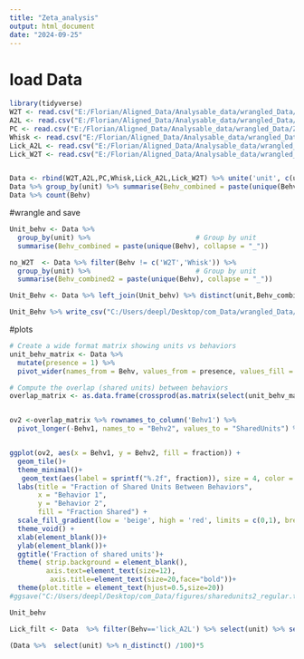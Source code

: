 ```yaml
---
title: "Zeta_analysis"
output: html_document
date: "2024-09-25"
---
```

# load Data
```r
library(tidyverse)
W2T <- read.csv("E:/Florian/Aligned_Data/Analysable_data/wrangled_Data/Zetatests/W2T.csv") %>% mutate(Behv = 'W2T_HIT')
A2L <- read.csv("E:/Florian/Aligned_Data/Analysable_data/wrangled_Data/Zetatests/A2L.csv") %>% mutate(Behv = 'A2L')
PC <- read.csv("E:/Florian/Aligned_Data/Analysable_data/wrangled_Data/Zetatests/PC.csv") %>% mutate(Behv = 'PC')
Whisk <- read.csv("E:/Florian/Aligned_Data/Analysable_data/wrangled_Data/Zetatests/Whisk.csv") %>% mutate(Behv = 'Whisk')
Lick_A2L <- read.csv("E:/Florian/Aligned_Data/Analysable_data/wrangled_Data/Zetatests/lickA2L.csv") %>% mutate(Behv = 'lick_A2L')
Lick_W2T <- read.csv("E:/Florian/Aligned_Data/Analysable_data/wrangled_Data/Zetatests/lickW2T.csv") %>% mutate(Behv = 'lick_W2T')


Data <- rbind(W2T,A2L,PC,Whisk,Lick_A2L,Lick_W2T) %>% unite('unit', c(unit, Mouse,Day))  %>% filter(p_val < 0.05) %>% select(-X,-p_val)
Data %>% group_by(unit) %>% summarise(Behv_combined = paste(unique(Behv), collapse = "_")) %>% count(Behv_combined,sort=T) %>% mutate(perc = (n / sum(n))*100)
Data %>% count(Behv)
```
#wrangle and save
```r

Unit_behv <- Data %>%
  group_by(unit) %>%                          # Group by unit
  summarise(Behv_combined = paste(unique(Behv), collapse = "_"))

no_W2T  <- Data %>% filter(Behv != c('W2T','Whisk')) %>% 
  group_by(unit) %>%                          # Group by unit
  summarise(Behv_combined2 = paste(unique(Behv), collapse = "_"))

Unit_Behv <- Data %>% left_join(Unit_behv) %>% distinct(unit,Behv_combined) %>% left_join(no_W2T)

Unit_Behv %>% write_csv("C:/Users/deepl/Desktop/com_Data/wrangled_Data/Unit_Behv.csv")
```

#plots
```r
# Create a wide format matrix showing units vs behaviors
unit_behv_matrix <- Data %>%
  mutate(presence = 1) %>%
  pivot_wider(names_from = Behv, values_from = presence, values_fill = 0) 

# Compute the overlap (shared units) between behaviors
overlap_matrix <- as.data.frame(crossprod(as.matrix(select(unit_behv_matrix, -unit))))


ov2 <-overlap_matrix %>% rownames_to_column('Behv1') %>% 
  pivot_longer(-Behv1, names_to = "Behv2", values_to = "SharedUnits") %>% left_join(Data %>% count(Behv),by = c("Behv1" = "Behv")) %>%  rename(TotalUnits = n) %>% mutate(fraction = SharedUnits/TotalUnits)


ggplot(ov2, aes(x = Behv1, y = Behv2, fill = fraction)) +
  geom_tile()+
  theme_minimal()+
   geom_text(aes(label = sprintf("%.2f", fraction)), size = 4, color = "black") +  # Add numbers inside tiles
  labs(title = "Fraction of Shared Units Between Behaviors",
       x = "Behavior 1",
       y = "Behavior 2",
       fill = "Fraction Shared") +
  scale_fill_gradient(low = 'beige', high = 'red', limits = c(0,1), breaks = c(0,1) ,na.value = "black")+
  theme_void() +
  xlab(element_blank())+
  ylab(element_blank())+
  ggtitle('Fraction of shared units')+
  theme( strip.background = element_blank(),
         axis.text=element_text(size=12),
          axis.title=element_text(size=20,face="bold"))+
  theme(plot.title = element_text(hjust=0.5,size=20))
#ggsave("C:/Users/deepl/Desktop/com_Data/figures/sharedunits2_regular.tiff")
```

```r
Unit_behv

Lick_filt <- Data  %>% filter(Behv=='lick_A2L') %>% select(unit) %>% semi_join(Data %>% filter(Behv=='lick_W2T')%>% select(unit)) %>% pull(unit)

(Data %>%  select(unit) %>% n_distinct() /100)*5
```



